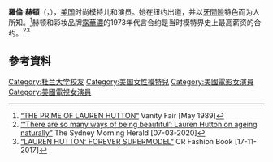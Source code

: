 {{Infobox person
| name        = 羅倫·赫頓
| image       = Lauren Hutton 1997.jpg
| image_size  = 250px
| birth_name  = Mary Laurence Hutton
| birth_date  = {{birth date and age|1943|11|17}}
| birth_place = {{USA}}[[南卡罗来纳州|南卡罗来纳州]][[查尔斯顿_(南卡罗来纳州)|查尔斯顿]]
| occupation  = 模特儿、演员
| alma_mater = [[杜蘭大學|杜蘭大學]]
| spouse      =
| children    = 
| website     = 
}}

'''羅倫·赫頓'''（{{lang-en|Lauren Hutton}}，{{bd|1943年|11月17日|catIdx=Hutton}}），[[美国|美国]]时尚模特儿和演员。她在纽约出道，并以[[牙間隙|牙間隙]]特色而为人所知。<ref>[https://archive.vanityfair.com/article/1989/5/the-prime-of-lauren-hutton “THE PRIME OF LAUREN HUTTON“] {{Wayback|url=https://archive.vanityfair.com/article/1989/5/the-prime-of-lauren-hutton |date=20201001225143 }} Vanity Fair [May 1989]</ref>赫顿和彩妆品牌[[露華濃|露華濃]]的1973年代言合约是当时模特界史上最高薪资的合约。<ref>[https://www.smh.com.au/lifestyle/fashion/there-are-so-many-ways-of-being-beautiful-lauren-hutton-on-ageing-naturally-20200304-p546tn.html “‘There are so many ways of being beautiful’: Lauren Hutton on ageing naturally”] {{Wayback|url=https://www.smh.com.au/lifestyle/fashion/there-are-so-many-ways-of-being-beautiful-lauren-hutton-on-ageing-naturally-20200304-p546tn.html |date=20201021083532 }} The Sydney Morning Herald [07-03-2020]</ref><ref>[https://www.crfashionbook.com/celebrity/g13733209/lauren-hutton-model-vintage-pictures/ “LAUREN HUTTON: FOREVER SUPERMODEL“] {{Wayback|url=https://www.crfashionbook.com/celebrity/g13733209/lauren-hutton-model-vintage-pictures/ |date=20210123114709 }} CR Fashion Book [17-11-2017]</ref>

== 參考資料 ==
{{reflist}}

{{DEFAULTSORT:Hutton, Lauren}}
[[Category:杜兰大学校友|Category:杜兰大学校友]]
[[Category:美国女性模特兒|Category:美国女性模特兒]]
[[Category:美國電影女演員|Category:美國電影女演員]]
[[Category:美國電視女演員|Category:美國電視女演員]]